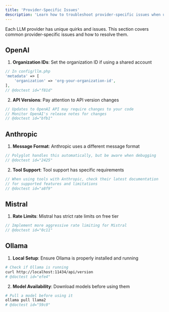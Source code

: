 ```yaml
---
title: 'Provider-Specific Issues'
description: 'Learn how to troubleshoot provider-specific issues when using Polyglot.'
---
```


Each LLM provider has unique quirks and issues. This section covers common provider-specific issues and how to resolve them.


## OpenAI

1. **Organization IDs**: Set the organization ID if using a shared account
```php
// In config/llm.php
'metadata' => [
    'organization' => 'org-your-organization-id',
],
// @doctest id="f81d"
```

2. **API Versions**: Pay attention to API version changes
```php
// Updates to OpenAI API may require changes to your code
// Monitor OpenAI's release notes for changes
// @doctest id="bfb1"
```

## Anthropic

1. **Message Format**: Anthropic uses a different message format
```php
// Polyglot handles this automatically, but be aware when debugging
// @doctest id="2425"
```

2. **Tool Support**: Tool support has specific requirements
```php
// When using tools with Anthropic, check their latest documentation
// for supported features and limitations
// @doctest id="a8f9"
```

## Mistral

1. **Rate Limits**: Mistral has strict rate limits on free tier
```php
// Implement more aggressive rate limiting for Mistral
// @doctest id="0c11"
```


## Ollama

1. **Local Setup**: Ensure Ollama is properly installed and running
```bash
# Check if Ollama is running
curl http://localhost:11434/api/version
# @doctest id="efe4"
```

2. **Model Availability**: Download models before using them
```bash
# Pull a model before using it
ollama pull llama2
# @doctest id="59c0"
```
